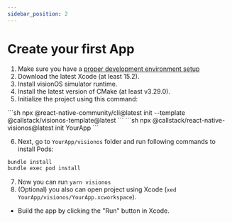 ```yaml
---
sidebar_position: 2
---
```


# Create your first App

1. Make sure you have a [proper development environment setup](https://reactnative.dev/docs/environment-setup)
2. Download the latest Xcode (at least 15.2).
3. Install visionOS simulator runtime.
4. Install the latest version of CMake (at least v3.29.0).
5. Initialize the project using this command:


<Tabs>
  <TabItem value="0.75" label="React Native >= 0.75">
```sh
npx @react-native-community/cli@latest init <YourAppName> --template @callstack/visionos-template@latest
```
  </TabItem>
  <TabItem value="0.74" label="React Native <= 0.74" default>
```sh
npx @callstack/react-native-visionos@latest init YourApp
```
  </TabItem>
</Tabs>

6. Next, go to `YourApp/visionos` folder and run following commands to install Pods:

```sh
bundle install
bundle exec pod install
```

7. Now you can run `yarn visionos`
8. (Optional) you also can open project using Xcode (`xed YourApp/visionos/YourApp.xcworkspace`).

- Build the app by clicking the "Run" button in Xcode.
